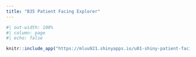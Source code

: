 ```yaml
---
title: "B35 Patient Facing Explorer"
---
```


```r
#| out-width: 100%
#| column: page
#| echo: false

knitr::include_app("https://mluu921.shinyapps.io/u01-shiny-patient-facing/", height = '800px')
```

